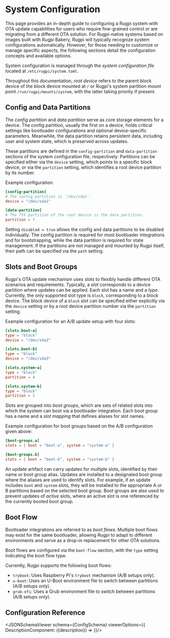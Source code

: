 



# System Configuration

This page provides an in-depth guide to configuring a Rugpi system with OTA update capabilities for users who require fine-grained control or are migrating from a different OTA solution.
For Rugpi-native systems based on images built with Rugpi Bakery, Rugpi will typically recognize system configurations automatically.
However, for those needing to customize or manage specific aspects, the following sections detail the configuration concepts and available options.

System configuration is managed through the _system configuration file_ located at `/etc/rugpi/system.toml`.

Throughout this documentation, _root device_ refers to the parent block device of the block device mounted at `/` or Rugpi's system partition mount point `/run/rugpi/mounts/system`, with the latter taking priority if present.

## Config and Data Partitions

The _config partition_ and _data partition_ serve as core storage elements for a device.
The config partition, usually the first on a device, holds critical settings like bootloader configurations and optional device-specific parameters.
Meanwhile, the data partition retains persistent data, including user and system state, which is preserved across updates.

These partitions are defined in the `config-partition` and `data-partition` sections of the system configuration file, respectively.
Partitions can be specified either via the `device` setting, which points to a specific block device, or via the `partition` setting, which identifies a root device partition by its number.

Example configuration:

```toml
[config-partition]
# The config partition is `/dev/sda1`.
device = "/dev/sda1"

[data-partition]
# The 7th partition of the root device is the data partition.
partition = 7
```

Setting `disabled = true` allows the config and data partitions to be disabled individually.
The config partition is required for most bootloader integrations and for bootstrapping, while the data partition is required for state management.
If the partitions are not managed and mounted by Rugpi itself, their path can be specified via the `path` setting.

## Slots and Boot Groups

Rugpi's OTA update mechanism uses _slots_ to flexibly handle different OTA scenarios and requirements.
Typically, a _slot_ corresponds to a device partition where updates can be applied.
Each slot has a name and a _type_.
Currently, the only supported slot type is `block`, corresponding to a block device. The block device of a `block` slot can be specified either explicitly via the `device` setting or by a root device partition number via the `partition` setting.

Example configuration for an A/B update setup with four slots:

```toml
[slots.boot-a]
type = "block"
device = "/dev/sda2"

[slots.boot-b]
type = "block"
device = "/dev/sda3"

[slots.system-a]
type = "block"
partition = 4

[slots.system-b]
type = "block"
partition = 5
```

Slots are grouped into _boot groups_, which are sets of related slots into which the system can boot via a bootloader integration.
Each boot group has a name and a _slot mapping_ that defines aliases for slot names.

Example configuration for boot groups based on the A/B configuration given above:

```toml
[boot-groups.a]
slots = { boot = "boot-a", system = "system-a" }

[boot-groups.b]
slots = { boot = "boot-b", system = "system-b" }
```

An update artifact can carry updates for multiple slots, identified by their name or boot group alias.
Updates are installed to a designated boot group where the aliases are used to identify slots.
For example, if an update includes `boot` and `system` slots, they will be installed to the appropriate A or B partitions based on the selected boot group.
Boot groups are also used to prevent updates of _active_ slots, where an active slot is one referenced by the currently booted boot group.

## Boot Flow

Bootloader integrations are referred to as _boot flows_.
Multiple boot flows may exist for the same bootloader, allowing Rugpi to adapt to different environments and serve as a drop-in replacement for other OTA solutions.

Boot flows are configured via the `boot-flow` section, with the `type` setting indicating the boot flow type.

Currently, Rugpi supports the following boot flows:

- `tryboot`: Uses Raspberry Pi's `tryboot` mechanism (A/B setups only).
- `u-boot`: Uses an U-Boot environment file to switch between partitions (A/B setups only).
- `grub-efi`: Uses a Grub environment file to switch between partitions (A/B setups only).


## Configuration Reference

<JSONSchemaViewer schema={ConfigSchema} viewerOptions={{
    DescriptionComponent: ({description}) => <ReactMarkdown children={description} />
}}/>